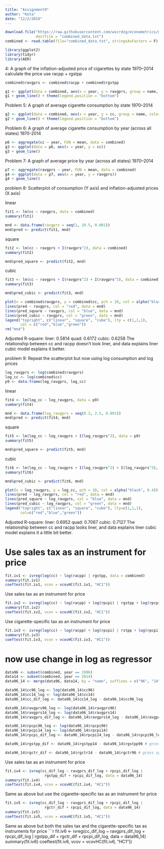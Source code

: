 ```yaml
---
title: "Assignment9"
author: "Kota"
date: "12/2/2016"
---
```

```r
download.file("https://raw.githubusercontent.com/wscrdzg/econometrics/master/combined_data.txt",
              destfile = "combined_data.txt")
combined <- read.table(file="combined_data.txt", stringsAsFactors = F)
```

```r
library(ggplot2)
library(tidyr)
library(AER)
```

4: 
A graph of the inflation-adjusted price of cigarettes by state 1970–2014
calculate the price use racpp + rgstpp
```r
combined$ravgprs <- combined$racpp + combined$rgstpp

g1 <- ggplot(data = combined, aes(x = year, y = ravgprs, group = name, color = name))
g1 + geom_line() + theme(legend.position = "bottom")
```

Problem 5: A graph of average cigarette consumption by state 1970–2014

```r
g2 <- ggplot(data = combined, aes(x = year, y = cc, group = name, color = name))
g2 + geom_line() + theme(legend.position = "bottom")
```

Problem 6: A graph of average cigarette consumption by year (across all states) 1970-2014

```r
p6 <- aggregate(cc ~ year, FUN = mean, data = combined)
g3 <- ggplot(data = p6, aes(x = year, y = cc))
g3 + geom_line()
```

Problem 7: A graph of average price by year (across all states) 1970–2014
```r
p7 <- aggregate(ravgprs ~ year, FUN = mean, data = combined)
g4 <- ggplot(data = p7, aes(x = year, y = ravgprs))
g4 + geom_line()
```

problem 8: Scatterplot of consumption (Y axis) and inflation-adjusted prices (X axis)

linear
```r
fit1 <- lm(cc ~ ravgprs, data = combined)
summary(fit1)

mnd <- data.frame(ravgprs = seq(1, 10.5, 0.001))
mnd$pred <- predict(fit1, mnd)
```

square
```r
fit2 <- lm(cc ~ ravgprs + I(ravgprs^2), data = combined)
summary(fit2)

mnd$pred_square <- predict(fit2, mnd)
```

cubic
```r
fit3 <- lm(cc ~ ravgprs + I(ravgprs^2) + I(ravgprs^3), data = combined)
summary(fit3)

mnd$pred_cubic <- predict(fit3, mnd)
```

```r
plot(x = combined$ravgprs, y = combined$cc, pch = 20, col = alpha("black", 0.4))
lines(pred ~ ravgprs, col = "red", data = mnd)
lines(pred_square ~ ravgprs, col = "blue", data = mnd)
lines(pred_cubic ~ ravgprs, col = "green", data = mnd)
legend("topright", c("linear", "square", "cube"), lty = c(1,1,1),
       col = c("red","blue","green"))
rm("mnd")
```

Adjusted R-square: liner: 0.5814 quad: 0.6172 cubic: 0.6258 The relationship between cc and racpp doesn’t look liner, and data explains liner cubic model explains it better.

problem 9: Repeat the scatterplot but now using log consumption and log prices

```r
log_ravgprs <- log(combined$ravgprs)
log_cc <- log(combined$cc)
p9 <- data.frame(log_ravgprs, log_cc)
```

linear
```r
fit4 <- lm(log_cc ~ log_ravgprs, data = p9)
summary(fit4)

mnd <- data.frame(log_ravgprs = seq(0.2, 2.5, 0.001))
mnd$pred <- predict(fit4, mnd)
```

square
```r
fit5 <- lm(log_cc ~ log_ravgprs + I(log_ravgprs^2), data = p9)
summary(fit5)

mnd$pred_square <- predict(fit5, mnd)
```

cubic
```r
fit6 <- lm(log_cc ~ log_ravgprs + I(log_ravgprs^2) + I(log_ravgprs^3), data = p9)
summary(fit6)

mnd$pred_cubic <- predict(fit6, mnd)
```

```r
plot(x = log_ravgprs, y = log_cc, pch = 20, col = alpha("black", 0.4))
lines(pred ~ log_ravgprs, col = "red", data = mnd)
lines(pred_square ~ log_ravgprs, col = "blue", data = mnd)
lines(pred_cubic ~ log_ravgprs, col = "green", data = mnd)
legend("topright", c("linear", "square", "cube"), lty=c(1,1,1),
       col=c("red","blue","green"))
```

Adjusted R-square: liner: 0.6952 quad: 0.7067 cubic: 0.7127 The relationship between cc and racpp looks liner, and data explains liner cubic model explains it a little bit better.

# Use sales tax as an instrument for price
```r
fit.iv1 <- ivreg(log(cc) ~ log(racpp) | rgstpp, data = combined)
summary(fit.iv1)
coeftest(fit.iv1, vcov = vcovHC(fit.iv1, "HC1"))
```

Use sales tax as an instrument for price
```r
fit.iv2 <- ivreg(log(cc) ~ log(racpp) + log(rpcpi) | rgstpp + log(rpcpi), data = combined)
summary(fit.iv2)
coeftest(fit.iv2, vcov = vcovHC(fit.iv2, "HC1"))
```

Use cigarette-specific tax as an instrument for price
```r
fit.iv3 <- ivreg(log(cc) ~ log(racpp) + log(rpcpi) | rstpp + log(rpcpi), data = combined)
summary(fit.iv3)
coeftest(fit.iv3, vcov = vcovHC(fit.iv3, "HC1"))
```

# now use change in log as regressor
```r
data96 <- subset(combined, year == 1996)
data14 <- subset(combined, year == 2014)
data96_14 <- merge(data96, data14, by = "name", suffixes = c("96", "14"))

data96_14$cc96_log <- log(data96_14$cc96)
data96_14$cc14_log <- log(data96_14$cc14)
data96_14$cc_dif_log <- data96_14$cc14_log - data96_14$cc96_log

data96_14$ravgprs96_log <- log(data96_14$ravgprs96)
data96_14$ravgprs14_log <- log(data96_14$ravgprs14)
data96_14$ravgprs_dif_log <- data96_14$ravgprs14_log - data96_14$ravgprs96_log

data96_14$rpcpi96_log <- log(data96_14$rpcpi96)
data96_14$rpcpi14_log <- log(data96_14$rpcpi14)
data96_14$rpcpi_dif_log <- data96_14$rpcpi14_log - data96_14$rpcpi96_log

data96_14$rgstpp_dif <- data96_14$rgstpp14 - data96_14$rgstpp96 # gross sales tax

data96_14$rgctr_dif <- data96_14$rgctr14 - data96_14$rgctr96 # gross specific tax
```

Use sales tax as an instrument for price
```r
fit.iv4 <- ivreg(cc_dif_log ~ ravgprs_dif_log + rpcpi_dif_log | 
                  rgstpp_dif + rpcpi_dif_log, data = data96_14)
summary(fit.iv4)
coeftest(fit.iv4, vcov = vcovHC(fit.iv4, "HC1"))
```

Same as above but use the cigarette-specific tax as an instrument for price
```r
fit.iv5 <- ivreg(cc_dif_log ~ ravgprs_dif_log + rpcpi_dif_log | 
                  rgctr_dif + rpcpi_dif_log, data = data96_14)
summary(fit.iv5)
coeftest(fit.iv5, vcov = vcovHC(fit.iv5, "HC1"))
```

Same as above but both the sales tax and the cigarette-specific tax as instruments for price
```r
fit.iv6 <- ivreg(cc_dif_log ~ ravgprs_dif_log + rpcpi_dif_log | 
                  rgstpp_dif + rgctr_dif + rpcpi_dif_log, data = data96_14)
summary(fit.iv6)
coeftest(fit.iv6, vcov = vcovHC(fit.iv6, "HC1"))
